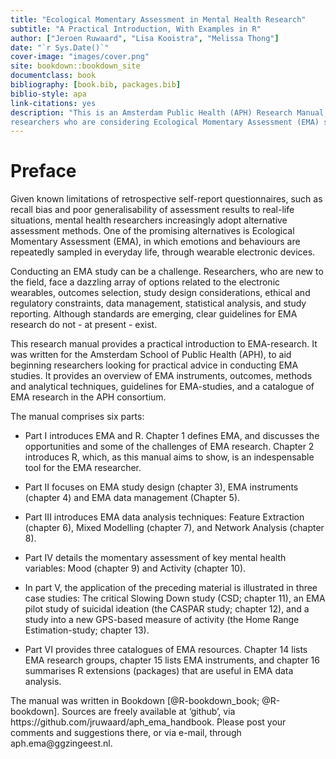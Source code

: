 ```yaml
--- 
title: "Ecological Momentary Assessment in Mental Health Research"
subtitle: "A Practical Introduction, With Examples in R"
author: ["Jeroen Ruwaard", "Lisa Kooistra", "Melissa Thong"]
date: "`r Sys.Date()`"
cover-image: "images/cover.png"
site: bookdown::bookdown_site
documentclass: book
bibliography: [book.bib, packages.bib]
biblio-style: apa
link-citations: yes
description: "This is an Amsterdam Public Health (APH) Research Manual, written for 
researchers who are considering Ecological Momentary Assessment (EMA) studies."
---
```


# Preface {-}

Given known limitations of retrospective self-report questionnaires, such as recall bias and poor generalisability of assessment results to real-life situations, mental health researchers increasingly adopt alternative assessment methods. One of the promising alternatives is Ecological Momentary Assessment (EMA), in which emotions and behaviours are repeatedly sampled in everyday life, through wearable electronic devices. 

Conducting an EMA study can be a challenge. Researchers, who are new to the field, face a dazzling array of options related to the electronic wearables, outcomes selection, study design considerations, ethical and regulatory constraints, data management, statistical analysis, and study reporting. Although standards are emerging, clear guidelines for EMA research do not - at present - exist.

This research manual provides a practical introduction to EMA-research. It was written for the Amsterdam School of Public Health (APH), to aid beginning researchers looking for practical advice in conducting EMA studies. It provides an overview of EMA instruments, outcomes, methods and analytical techniques, guidelines for EMA-studies, and a catalogue of EMA research in the APH consortium.

The manual comprises six parts:

- Part I introduces EMA and R. Chapter 1 defines EMA, and discusses the opportunities and some of the challenges of EMA research. Chapter 2 introduces R, which, as this manual aims to show, is an indespensable tool for the EMA researcher.

- Part II focuses on EMA study design (chapter 3), EMA instruments (chapter 4) and EMA data management (Chapter 5).

- Part III introduces EMA data analysis techniques: Feature Extraction (chapter 6), Mixed Modelling (chapter 7), and Network Analysis (chapter 8).

- Part IV details the momentary assessment of key mental health variables: Mood (chapter 9) and Activity (chapter 10).

- In part V, the application of the preceding material is illustrated in three case studies: The critical Slowing Down study (CSD; chapter 11), an EMA pilot study of suicidal ideation (the CASPAR study; chapter 12), and a study into a new GPS-based measure of activity (the Home Range Estimation-study; chapter 13).

- Part VI provides three catalogues of EMA resources. Chapter 14 lists EMA research groups, chapter 15 lists EMA instruments, and chapter 16 summarises R extensions (packages) that are useful in EMA data analysis.

The manual was written in Bookdown [@R-bookdown_book; @R-bookdown]. Sources are freely available at 'github', via https://github.com/jruwaard/aph_ema_handbook. Please post your comments and suggestions there, or via e-mail, through aph.ema@ggzingeest.nl.

